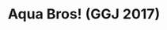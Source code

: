 ---
title: "Aqua Bros! (GGJ 2017)"
publishedAt: "2017-01-01"
summary: "A reverse tower defense game where you control an assortment of fishy friends to attack a pirate base. Made for Global Game Jam 2017."
images:
  - "/images/side-projects/Aquabros/AquaBros! gameplay.mp4"
objectFit: "contain"
team:
  - name: "Daniel Casadevall Pino"
    role: "Code"
    avatar: "/images/dcp.png"
    linkedIn: "https://www.linkedin.com/in/dcasadevall/"
  - name: "Daniel Chamberlin"
    role: "Tech Art, Animation"
    avatar: "/images/dc.jpeg"
    linkedIn: "https://www.linkedin.com/in/danielchamberlin/"
  - name: "Chris Seguritan"
    role: "Art, Cardboard Art"
    avatar: "/images/chris.jpeg"
    linkedIn: "https://www.linkedin.com/in/chrisseguritan/"
link: "https://yamslayer.itch.io/aqua-bros"
--- 